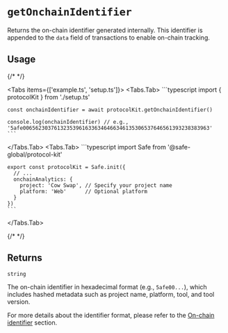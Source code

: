 
# `getOnchainIdentifier`

Returns the on-chain identifier generated internally. This identifier is appended to the `data` field of transactions to enable on-chain tracking.

## Usage

{/* <!-- vale off --> */}

<Tabs items={['example.ts', 'setup.ts']}>
  <Tabs.Tab>
    ```typescript
    import { protocolKit } from './setup.ts'

    const onchainIdentifier = await protocolKit.getOnchainIdentifier()

    console.log(onchainIdentifier) // e.g., '5afe006562303761323539616336346466346135306537646561393238383963'
    ```
  </Tabs.Tab>
  <Tabs.Tab>
    ```typescript
    import Safe from '@safe-global/protocol-kit'

    export const protocolKit = Safe.init({
      // ...
      onchainAnalytics: {
        project: 'Cow Swap', // Specify your project name
        platform: 'Web'      // Optional platform
      }
    })
    ```
  </Tabs.Tab>
</Tabs>

{/* <!-- vale on --> */}

## Returns

`string`

The on-chain identifier in hexadecimal format (e.g., `5afe00...`), which includes hashed metadata such as project name, platform, tool, and tool version.

For more details about the identifier format, please refer to the [On-chain identifier](../../sdk/onchain-tracking.mdx#on-chain-identifier-format) section.

